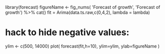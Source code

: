 library(forecast)
figureName <- fig_nums(
  'Forecast of growth',
  'Forecast of growth') %>% cat()
fit = Arima(data.ts.raw,c(0,4,2), lambda = lambda) 
# hack to hide negative values:
ylim <- c(500, 14000) 
plot(
  forecast(fit,h=10), 
  ylim=ylim, 
  ylab=figureName
)
